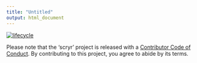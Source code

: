 ```yaml
---
title: "Untitled"
output: html_document
---
```


[![lifecycle](https://img.shields.io/badge/lifecycle-experimental-orange.svg)](https://www.tidyverse.org/lifecycle/#experimental)



Please note that the 'scryr' project is released with a
[Contributor Code of Conduct](.github/CODE_OF_CONDUCT.md).
By contributing to this project, you agree to abide by its terms.
